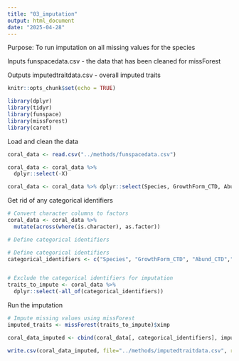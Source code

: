 ```yaml
---
title: "03_imputation"
output: html_document
date: "2025-04-28"
---
```


Purpose: To run imputation on all missing values for the species 

Inputs 
funspacedata.csv - the data that has been cleaned for missForest 

Outputs 
imputedtraitdata.csv - overall imputed traits 

```r
knitr::opts_chunk$set(echo = TRUE)

library(dplyr)
library(tidyr)
library(funspace)
library(missForest)
library(caret)
```

Load and clean the data 
```r
coral_data <- read.csv("../methods/funspacedata.csv")

coral_data <- coral_data %>%
  dplyr::select(-X)

coral_data <- coral_data %>% dplyr::select(Species, GrowthForm_CTD, Abund_CTD, ReefArea_Range, family_molecules, family_morphology, larval, Abundance_GBR, Abundance_world, Depth_lower, Depth_upper, Growth_form_typical, Oocyte_size_at_maturity, Wave_exposure_preference, Polyp_fecundity, Polyps_per_area, Colony_maximum_diameter, Corallite_width_maximum, Corallite_width_minimum, Growth_form_Wallace, Growth_rate, Colony_area, Polyps_per_area, Size_at_maturity, Eggs_per_area, Colony_surface_area, MeanPCcover)
```

Get rid of any categorical identifiers
```r

# Convert character columns to factors
coral_data <- coral_data %>%
  mutate(across(where(is.character), as.factor))

# Define categorical identifiers

# Define categorical identifiers
categorical_identifiers <- c("Species", "GrowthForm_CTD", "Abund_CTD","family_molecules", "family_morphology", "larval", "Abundance_GBR", "Abundance_world","Growth_form_typical","Wave_exposure_preference", "Growth_form_Wallace", "MeanPCcover")


# Exclude the categorical identifiers for imputation
traits_to_impute <- coral_data %>%
  dplyr::select(-all_of(categorical_identifiers))
```

Run the imputation
```r
# Impute missing values using missForest
imputed_traits <- missForest(traits_to_impute)$ximp

coral_data_imputed <- cbind(coral_data[, categorical_identifiers], imputed_traits)

write.csv(coral_data_imputed, file="../methods/imputedtraitdata.csv", row.names = TRUE)
```